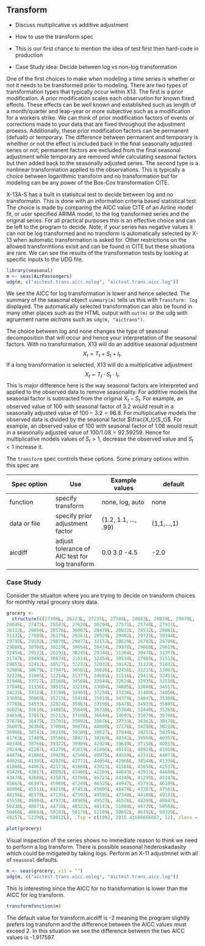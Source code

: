 ## Transform

- Discuss multiplicative vs additive adjustment

- How to use the transform spec

- This is our first chance to mention the idea of test first then hard-code in production

- Case Study idea: Decide between log vs non-log transformation

One of the first choices to make when modeling a time series is whether or not it needs to be transformed prior to modeling. 
There are two types of transformation types that typically occur within X13. 
The first is a prior modification.
A prior modification scales each observation for known fixed effects. 
These effects can be well known and established such as length of a month/quarter and leap-year or more subjective such as a modification for a workers strike.
We can think of prior modification factors of events or corrections made to your data that are fixed throughout the adjustment proeess. 
Additionally, these prior modification factors can be permanent (defualt) or temporary.
The difference between permanent and temporary is wheither or not the effect is included back in the final seasonally adjusted series or not; permanent factors are excluded from the final seasonal adjustment while temporary are removed while calculating seasonal factors but then added back to the seasonally adjusted series. 
The second type is a nonlinear transformation applied to the observations.
This is typically a choice between logarithmic transform and no transformation but for modeling can be any power of the Box-Cox transformation CITE. 

X-13A-S has a built in statisitcal test to decide between log and no transformatin.
This is done with an information criteria based statistical test. 
The choice is made by comparing the AICC value CITE of an Airline model fit, or user specified ARIMA model, to the log transformed series and the original series. 
For all practical purposes this is an effective choice and can be left to the program to decide. 
Note, if your series has negative values it can not be log transformed and no transform is automatically selected by X-13 when automatic transformation is asked for.
Other restrictions on the allowed transformtions exisit and can be found in CITE but these situations are rare.
We can see the results of the transformation tests by looking at specific inputs to the UDG file.

```r
library(seasonal)
m <- seas(AirPassengers)
udg(m, c("aictest.trans.aicc.nolog", "aictest.trans.aicc.log"))
```

We see the AICC for log transformation is lower and hence selected. 
The summary of the seasonal object `summary(m)` tells us this with `Transform: log` displayed. The automatically selected transformation can also be found in many other places such as the HTML output with `out(m)` or the udg with agruement name *aictrans* such as `udg(m, "aictrans")`. 

The choice between log and none changes the type of seasonal decomposition that will occur and hence your interpretation of the seasonal factors. 
With no transformation, X13 will do an additive seasonal adjustment
$$X_t = T_t + S_t + I_t.$$
If a long transformation is selected, X13 will do a multiplicative adjustment
$$X_t = T_t \cdot S_t \cdot I_t.$$
This is major difference here is the way seasonal factors are interpreted and applied to the observed data to remove seasonality. 
For additive models the seasonal factor is subtracted from the original $X_t - S_t$. 
For example, an observed value of 100 with seasonal factor of 3.2 would result in a seasonally adjusted value of $100 - 3.2 = 96.8$.
For multiplicative models the observed data is divided by the seasonal factor $\frac{X_t}{S_t}$. 
For example, an observed value of 100 with seasonal factor of 1.08 would result in a seasonally adjusted value of $100 / 1.08 = 92.59259$.
Hence for multiplicative models values of $S_t>1$, decrease the observed value and $S_t < 1$ increase it.

The `transform` spec controls these options. 
Some primary options within this spec are 

Spec option | Use | Example values | default
------------|------------|-------------|-------------
function    | specify transform | none, log, auto | none
data or file | specify prior adjustment factor | (1.2, 1.1, ..., .99) | (1,1,...,1)
aicdiff | adjust tolerance of AIC test for log transform | 0.0 3.0 -4.5 | -2.0

### Case Study

Consider the situaiton where you are trying to decide on transform choices for monthly retail grocery store data. 

```r
grocery <- 
  structure(c(27306L, 26223L, 27235L, 27588L, 28883L, 28039L, 29479L, 
28645L, 27475L, 28583L, 27620L, 30294L, 27571L, 25748L, 27911L, 
28112L, 29096L, 28576L, 30067L, 28470L, 28022L, 28532L, 28081L, 
31132L, 27889L, 26175L, 29261L, 28529L, 29402L, 29721L, 30344L, 
29792L, 29102L, 29079L, 29077L, 32152L, 28629L, 26762L, 29708L, 
29086L, 30388L, 30229L, 30654L, 30434L, 29378L, 29068L, 29619L, 
32454L, 29172L, 28191L, 30245L, 29344L, 31364L, 30470L, 31377L, 
31747L, 29495L, 30674L, 31014L, 32454L, 30534L, 27985L, 31513L, 
29853L, 32412L, 30527L, 32232L, 32032L, 30142L, 31319L, 31032L, 
32989L, 30679L, 27947L, 30501L, 30826L, 32456L, 31215L, 33067L, 
32220L, 31005L, 32214L, 31377L, 34681L, 31516L, 29413L, 32451L, 
31948L, 33727L, 32568L, 34568L, 32944L, 32624L, 32935L, 32510L, 
37046L, 31336L, 30515L, 33216L, 33004L, 34085L, 33880L, 34517L, 
34225L, 33324L, 33190L, 33969L, 37254L, 33236L, 31488L, 34856L, 
33685L, 36068L, 35215L, 35418L, 35919L, 34379L, 34847L, 35308L, 
37708L, 34533L, 32024L, 35863L, 33190L, 36478L, 34933L, 35885L, 
36025L, 33610L, 34885L, 35649L, 36738L, 35384L, 32440L, 35265L, 
34854L, 37057L, 35212L, 37108L, 36644L, 34697L, 35870L, 35786L, 
37670L, 36475L, 33701L, 35892L, 35876L, 37733L, 36362L, 38170L, 
36607L, 36360L, 37004L, 36876L, 40080L, 37176L, 34286L, 38210L, 
36908L, 38742L, 38219L, 39289L, 38627L, 37844L, 38251L, 38354L, 
41761L, 37489L, 35506L, 38827L, 38269L, 40341L, 39569L, 40357L, 
40340L, 38766L, 39322L, 39989L, 42924L, 39649L, 37150L, 40815L, 
39244L, 42207L, 41279L, 41619L, 41896L, 40191L, 40924L, 41910L, 
44476L, 41866L, 39920L, 42596L, 40975L, 44559L, 42311L, 44073L, 
44026L, 41395L, 42829L, 42772L, 44054L, 42966L, 38544L, 41336L, 
41806L, 44062L, 42173L, 43868L, 43023L, 41566L, 43050L, 42537L, 
45428L, 43017L, 40092L, 43466L, 42269L, 44643L, 42915L, 44600L, 
43474L, 42688L, 43587L, 43780L, 46721L, 44349L, 41295L, 45143L, 
45663L, 46397L, 45960L, 47249L, 46525L, 44947L, 45793L, 46109L, 
48906L, 45511L, 44219L, 47453L, 45805L, 48479L, 47287L, 47561L, 
48156L, 46178L, 47135L, 47502L, 49591L, 47340L, 44108L, 49182L, 
45550L, 49804L, 47973L, 48989L, 49523L, 46576L, 48299L, 48847L, 
50230L, 48871L, 44738L, 48522L, 48141L, 51084L, 48726L, 50568L, 
50468L, 48034L, 50183L, 50178L, 52109L, 50652L, 46192L, 50329L, 
49257L, 52290L, 50012L), .Tsp = c(1992, 2015.41666666667, 12), class = "ts")
```

```r
plot(grocery)
```

Visual inspection of the series shows no immediate reason to think we need to perform a log transform.
There is possible seasonal hederoskadasity which could be mitigated by taking logs.
Perform an X-11 adjustmnet with all of `seasonal` defaults.

```r
m <- seas(grocery, x11 = "")
udg(m, c("aictest.trans.aicc.nolog", "aictest.trans.aicc.log"))
```
This is interesting since the AICC for no transformation is lower than the AICC for log transform. 
```r
transformfunction(m)
```
The default value for transform.aicdiff is -2 meaning the program slightly prefers log transform and the difference between the AICC values must exceed 2. 
In this situation we see the difference between the two AICC values is -1.917597.

